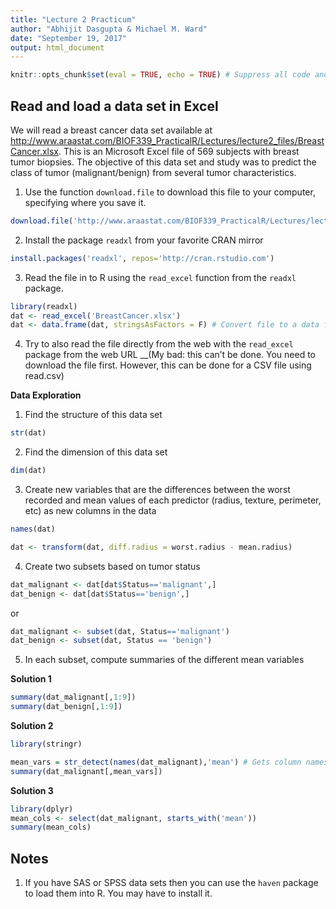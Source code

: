 ```yaml
---
title: "Lecture 2 Practicum"
author: "Abhijit Dasgupta & Michael M. Ward"
date: "September 19, 2017"
output: html_document
---
```


```r
knitr::opts_chunk$set(eval = TRUE, echo = TRUE) # Suppress all code and solutions
```


## Read and load a data set in Excel

We will read a breast cancer data set available at [http://www.araastat.com/BIOF339_PracticalR/Lectures/lecture2_files/BreastCancer.xlsx](lecture2_files/BreastCancer.xlsx). This 
is an Microsoft Excel file of 569 subjects with breast tumor biopsies. The objective of 
this data set and study was to predict the class of tumor (malignant/benign) from several 
tumor characteristics.

1. Use the function `download.file` to download this file to your computer, specifying where you save it.

```r
download.file('http://www.araastat.com/BIOF339_PracticalR/Lectures/lecture2_files/BreastCancer.xlsx', 'BreastCancer.xlsx')
```

2. Install the package `readxl` from your favorite CRAN mirror
```r
install.packages('readxl', repos='http://cran.rstudio.com')
```

3. Read the file in to R using the `read_excel` function from the `readxl` package.

```r
library(readxl)
dat <- read_excel('BreastCancer.xlsx')
dat <- data.frame(dat, stringsAsFactors = F) # Convert file to a data frame, remove spaces from names
```

4. Try to also read the file directly from the web with the `read_excel` package from the web URL __(My bad: this can't be done. You need to download the file first. However, this can be done for a CSV file using read.csv)



__Data Exploration__

1. Find the structure of this data set
```r
str(dat)
```

2. Find the dimension of this data set
```r
dim(dat)
```

3. Create new variables that are the differences between the worst recorded and mean values of each predictor (radius, texture, perimeter, etc) as new columns in the data
```r
names(dat)

dat <- transform(dat, diff.radius = worst.radius - mean.radius)
```

4. Create two subsets based on tumor status

```r
dat_malignant <- dat[dat$Status=='malignant',]
dat_benign <- dat[dat$Status=='benign',]
```
or
```r
dat_malignant <- subset(dat, Status=='malignant')
dat_benign <- subset(dat, Status == 'benign')
```


5. In each subset, compute summaries of the different mean variables

__Solution 1__
```r
summary(dat_malignant[,1:9])
summary(dat_benign[,1:9])
```

__Solution 2__
```r
library(stringr)

mean_vars = str_detect(names(dat_malignant),'mean') # Gets column names with "mean" in it
summary(dat_malignant[,mean_vars])

```

__Solution 3__
```r
library(dplyr)
mean_cols <- select(dat_malignant, starts_with('mean'))
summary(mean_cols)
```

## Notes

1. If you have SAS or SPSS data sets then you can use the `haven` package to load them into R. You may
have to install it.
